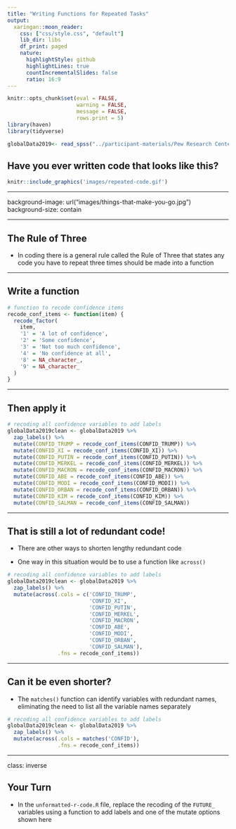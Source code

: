```yaml
---
title: "Writing Functions for Repeated Tasks"
output:
  xaringan::moon_reader:
    css: ["css/style.css", "default"]
    lib_dir: libs
    df_print: paged
    nature:
      highlightStyle: github
      highlightLines: true
      countIncrementalSlides: false
      ratio: 16:9
---
```


```r
knitr::opts_chunk$set(eval = FALSE, 
                      warning = FALSE,
                      message = FALSE,
                      rows.print = 5)
library(haven)
library(tidyverse)

globalData2019<- read_spss("../participant-materials/Pew Research Center Global Attitudes Spring 2019 Dataset WEB.sav")
```

## Have you ever written code that looks like this? 


```r
knitr::include_graphics('images/repeated-code.gif')
```

---

background-image: url("images/things-that-make-you-go.jpg")
background-size: contain

<span role="img" aria-label="Slide background shows: A plastic alligator that looks disgusted"></span>

---

## The Rule of Three

* In coding there is a general rule called the Rule of Three that states any code you have to repeat three times should be made into a function 

---

## Write a function 

```r
# function to recode confidence items
recode_conf_items <- function(item) {
  recode_factor(
    item,
    '1' = 'A lot of confidence',
    '2' = 'Some confidence',
    '3' = 'Not too much confidence',
    '4' = 'No confidence at all',
    '8' = NA_character_,
    '9' = NA_character_
  )
}
```

---

## Then apply it

```r
# recoding all confidence variables to add labels
globalData2019clean <- globalData2019 %>%
  zap_labels() %>% 
  mutate(CONFID_TRUMP = recode_conf_items(CONFID_TRUMP)) %>% 
  mutate(CONFID_XI = recode_conf_items(CONFID_XI)) %>% 
  mutate(CONFID_PUTIN = recode_conf_items(CONFID_PUTIN)) %>% 
  mutate(CONFID_MERKEL = recode_conf_items(CONFID_MERKEL)) %>% 
  mutate(CONFID_MACRON = recode_conf_items(CONFID_MACRON)) %>% 
  mutate(CONFID_ABE = recode_conf_items(CONFID_ABE)) %>% 
  mutate(CONFID_MODI = recode_conf_items(CONFID_MODI)) %>% 
  mutate(CONFID_ORBAN = recode_conf_items(CONFID_ORBAN)) %>% 
  mutate(CONFID_KIM = recode_conf_items(CONFID_KIM)) %>% 
  mutate(CONFID_SALMAN = recode_conf_items(CONFID_SALMAN)) 
```

---

## That is still a lot of redundant code!

* There are other ways to shorten lengthy redundant code 

* One way in this situation would be to use a function like `across()` 

```r
# recoding all confidence variables to add labels
globalData2019clean <- globalData2019 %>%
  zap_labels() %>% 
  mutate(across(.cols = c('CONFID_TRUMP', 
                          'CONFID_XI',
                          'CONFID_PUTIN',
                          'CONFID_MERKEL',
                          'CONFID_MACRON',
                          'CONFID_ABE',
                          'CONFID_MODI',
                          'CONFID_ORBAN',
                          'CONFID_SALMAN'), 
                .fns = recode_conf_items))
```

---

## Can it be even shorter?

* The `matches()` function can identify variables with redundant names, eliminating the need to list all the variable names separately

```r
# recoding all confidence variables to add labels
globalData2019clean <- globalData2019 %>%
  zap_labels() %>% 
  mutate(across(.cols = matches('CONFID'), 
                .fns = recode_conf_items))
```


---

class: inverse

## Your Turn

* In the `unformatted-r-code.R` file, replace the recoding of the `FUTURE_` variables using a function to add labels and one of the mutate options shown here



